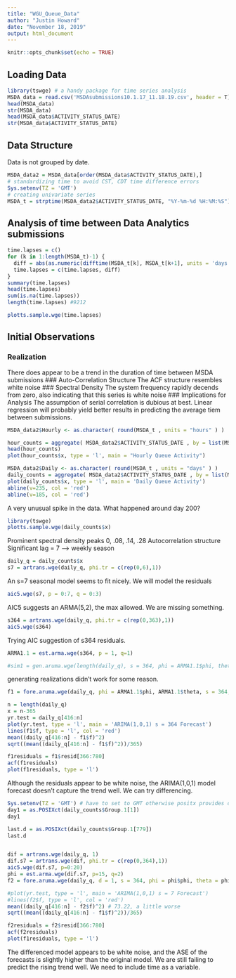 ```yaml
---
title: "WGU_Queue_Data"
author: "Justin Howard"
date: "November 18, 2019"
output: html_document
---
```


```r
knitr::opts_chunk$set(echo = TRUE)
```

## Loading Data

```r
library(tswge) # a handy package for time series analysis
MSDA_data = read.csv('MSDAsubmissions10.1.17_11.18.19.csv', header = T)
head(MSDA_data)
str(MSDA_data)
head(MSDA_data$ACTIVITY_STATUS_DATE)
str(MSDA_data$ACTIVITY_STATUS_DATE)
```
## Data Structure
Data is not grouped by date.
```r
MSDA_data2 = MSDA_data[order(MSDA_data$ACTIVITY_STATUS_DATE),]
# standardizing time to avoid CST, CDT time difference errors
Sys.setenv(TZ = 'GMT')
# creating univariate series
MSDA_t = strptime(MSDA_data2$ACTIVITY_STATUS_DATE, "%Y-%m-%d %H:%M:%S")
```
## Analysis of time between Data Analytics submissions
```r
time.lapses = c()
for (k in 1:length(MSDA_t)-1) {
  diff = abs(as.numeric(difftime(MSDA_t[k], MSDA_t[k+1], units = 'days')))
  time.lapses = c(time.lapses, diff)
}
summary(time.lapses)
head(time.lapses)
sum(is.na(time.lapses))
length(time.lapses) #9212
```

```r
plotts.sample.wge(time.lapses)
```

## Initial Observations
### Realization
There does appear to be a trend in the duration of time between MSDA submissions
### Auto-Correlation Structure
The ACF structure resembles white noise
### Spectral Density
The system frequency rapidly decends from zero, also indicating that this series is white noise
### Implications for Analysis
The assumption of serial correlation is dubious at best. Linear regression will probably yield better results in predicting the average tiem between submissions.

```r
MSDA_data2$Hourly <- as.character( round(MSDA_t , units = "hours" ) )

hour_counts = aggregate( MSDA_data2$ACTIVITY_STATUS_DATE , by = list(MSDA_data2$Hourly) , length )
head(hour_counts)
plot(hour_counts$x, type = 'l', main = "Hourly Queue Activity")

MSDA_data2$Daily <- as.character( round(MSDA_t , units = "days" ) )
daily_counts = aggregate( MSDA_data2$ACTIVITY_STATUS_DATE , by = list(MSDA_data2$Daily) , length )
plot(daily_counts$x, type = 'l', main = 'Daily Queue Activity')
abline(v=235, col = 'red')
abline(v=185, col = 'red')
```
A very unusual spike in the data. What happened around day 200? 

```r
library(tswge)
plotts.sample.wge(daily_counts$x)
```
Prominent spectral density peaks 
0, .08, .14, .28
Autocorrelation structure 
Significant lag = 7 --> weekly season
```r
daily_q = daily_counts$x
s7 = artrans.wge(daily_q, phi.tr = c(rep(0,6),1))
```
An s=7 seasonal model seems to fit nicely. We will model the residuals
```r
aic5.wge(s7, p = 0:7, q = 0:3)
```

AIC5 suggests an ARMA(5,2), the max allowed. We are missing something.
```r
s364 = artrans.wge(daily_q, phi.tr = c(rep(0,363),1))
aic5.wge(s364)
```
Trying AIC suggestion of s364 residuals.
```r
ARMA1.1 = est.arma.wge(s364, p = 1, q=1)

#sim1 = gen.aruma.wge(length(daily_q), s = 364, phi = ARMA1.1$phi, theta = ARMA1.1$theta, vara = ARMA1.1$avar)
```
generating realizations didn't work for some reason.
```r
f1 = fore.aruma.wge(daily_q, phi = ARMA1.1$phi, ARMA1.1$theta, s = 364, n.ahead = 365, lastn = T, limits = F)
```
```r
n = length(daily_q)
x = n-365
yr.test = daily_q[416:n]
plot(yr.test, type = 'l', main = 'ARIMA(1,0,1) s = 364 Forecast')
lines(f1$f, type = 'l', col = 'red')
mean((daily_q[416:n] - f1$f)^2)
sqrt((mean((daily_q[416:n] - f1$f)^2))/365)

f1residuals = f1$resid[366:780]
acf(f1residuals)
plot(f1residuals, type = 'l')
```
Although the residuals appear to be white noise, the ARIMA(1,0,1) model forecast doesn't capture the trend well. We can try differencing.

```r
Sys.setenv(TZ = 'GMT') # have to set to GMT otherwise positx provides different time zones
day1 = as.POSIXct(daily_counts$Group.1[1])
day1

last.d = as.POSIXct(daily_counts$Group.1[779])
last.d


dif = artrans.wge(daily_q, 1)
dif.s7 = artrans.wge(dif, phi.tr = c(rep(0,364),1))
aic5.wge(dif.s7, p=0:20)
phi = est.arma.wge(dif.s7, p=15, q=2)
f2 = fore.aruma.wge(daily_q, d = 1, s = 364, phi = phi$phi, theta = phi$theta, lastn = T, n.ahead = 364, limits = F)
```
```r
#plot(yr.test, type = 'l', main = 'ARIMA(1,0,1) s = 7 Forecast')
#lines(f2$f, type = 'l', col = 'red') 
mean((daily_q[416:n] - f2$f)^2) # 73.22, a little worse
sqrt((mean((daily_q[416:n] - f1$f)^2))/365)

f2residuals = f2$resid[366:780]
acf(f2residuals)
plot(f1residuals, type = 'l')
```
The differenced model appears to be white noise, and the ASE of the forecasts is slightly higher than the original model.
We are still failing to predict the rising trend well. We need to include time as a variable.

